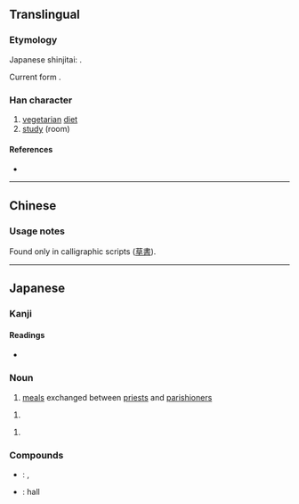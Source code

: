 {{character info/new}}
{{also|齋|斋}}
==Translingual==
{{Han simplified forms|齋|斎|斋}}

===Etymology===
Japanese shinjitai: {{Han simp|齋|nocap=y}}.

Current form {{Han compound|斉|小}}.

===Han character===
{{Han char|rn=67|rad=文|as=07|sn=11|four=|canj=YKLML|ids=⿵齐示,⿵斉小}}

# [[vegetarian]] [[diet]]
# [[study]] (room)

====References====
* {{Han ref|kx=0477.091|dkj=13467|dj=0835.080|hdz=32170.111|uh=658E|ud=25998}}

----

==Chinese==
{{zh-see|齋|v}}

===Usage notes===
Found only in {{w|Cursive script (East Asia)|cursive style}} calligraphic scripts ([[草書]]).

----

==Japanese==
{{ja-kanji forms|斎|齋}}

===Kanji===
{{ja-kanji|grade=c|rs=文07|kyu=齋}}

====Readings====
* {{ja-readings|on=[[さい]] (sai)|kun=[[ものいみ]] (monoimi), [[つつしむ]] (tsutsushimu), [[とき]] (toki)}}

===Noun===
{{ja-noun|とき}}

# [[meal]]s exchanged between [[priest]]s and [[parishioner]]s

{{ja-noun|いみ}}

# {{alternative form of|忌み|lang=ja}}

{{ja-noun|いわい}}

# {{alternative form of|祝い|lang=ja}}

===Compounds===
* {{ja-r|書斎|しょさい}}: {{l|en|reading}} {{l|en|room}}, {{l|en|study}} {{l|en|room}}
* {{ja-r|斎場|さいじょう}}: {{l|en|funeral}} hall